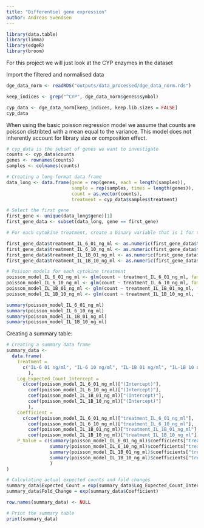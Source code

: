 ```yaml
---
title: "Differentiel gene expression"
author: Andreas Svendsen
---
```


```r
library(data.table)
library(limma)
library(edgeR)
library(broom)
```

For this project we will just look at the CYP enzymes in the dataset

Import the filtered and normalised data

```r
dge_data_norm <- readRDS("outputs/data_processed/dge_data_norm.rds")
```

```r
keep_indices <- grep("^CYP", dge_data_norm$genes$symbol)

cyp_data <- dge_data_norm[keep_indices, keep.lib.sizes = FALSE]
cyp_data
```

When using the basic poisson regression model we assume that counts are poisson distribted with a mean equal to the variance. This model does not inherently account for library size or composition effect.

```r
# cyp_data is the subset of genes we want to investigate
counts <- cyp_data$counts
genes <- rownames(counts)
samples <- colnames(counts)

# Creating a long-format data frame
data_long <- data.frame(gene = rep(genes, each = length(samples)),
                        sample = rep(samples, times = length(genes)),
                        count = as.vector(counts),
                        treatment = cyp_data$samples$treatment) 

```

```r
# Select the first gene
first_gene <- unique(data_long$gene)[1]
first_gene_data <- subset(data_long, gene == first_gene)

# For each cytokine treatment, create a binary variable that is 1 for that specific cytokine treatment and 0 for the vehicle control.

first_gene_data$treatment_IL_6_01_ng_ml <- as.numeric(first_gene_data$treatment == "01_ng_ml_IL_6")
first_gene_data$treatment_IL_6_10_ng_ml <- as.numeric(first_gene_data$treatment == "10_ng_ml_IL_6")
first_gene_data$treatment_IL_1B_01_ng_ml <- as.numeric(first_gene_data$treatment == "01_ng_ml_IL_1B")
first_gene_data$treatment_IL_1B_10_ng_ml <- as.numeric(first_gene_data$treatment == "10_ng_ml_IL_1B")
```

```r
# Poisson models for each cytokine treatment
poisson_model_IL_6_01_ng_ml <- glm(count ~ treatment_IL_6_01_ng_ml, family = poisson(), data = first_gene_data)
poisson_model_IL_6_10_ng_ml <- glm(count ~ treatment_IL_6_10_ng_ml, family = poisson(), data = first_gene_data)
poisson_model_IL_1B_01_ng_ml <- glm(count ~ treatment_IL_1B_01_ng_ml, family = poisson(), data = first_gene_data)
poisson_model_IL_1B_10_ng_ml <- glm(count ~ treatment_IL_1B_10_ng_ml, family = poisson(), data = first_gene_data)

```

```r
summary(poisson_model_IL_6_01_ng_ml)
summary(poisson_model_IL_6_10_ng_ml)
summary(poisson_model_IL_1B_01_ng_ml)
summary(poisson_model_IL_1B_10_ng_ml)

```

Creating a summary table:

```r
# Creating a summary data frame
summary_data <- 
  data.frame(
    Treatment = 
      c("IL-6 01 ng/ml", "IL-6 10 ng/ml", "IL-1B 01 ng/ml", "IL-1B 10 ng/ml"
        ),
    Log_Expected_Count_Intercept = 
      c(coef(poisson_model_IL_6_01_ng_ml)["(Intercept)"],
        coef(poisson_model_IL_6_10_ng_ml)["(Intercept)"],
        coef(poisson_model_IL_1B_01_ng_ml)["(Intercept)"],
        coef(poisson_model_IL_1B_10_ng_ml)["(Intercept)"]
        ),
    Coefficient = 
      c(coef(poisson_model_IL_6_01_ng_ml)["treatment_IL_6_01_ng_ml"],
        coef(poisson_model_IL_6_10_ng_ml)["treatment_IL_6_10_ng_ml"],
        coef(poisson_model_IL_1B_01_ng_ml)["treatment_IL_1B_01_ng_ml"],
        coef(poisson_model_IL_1B_10_ng_ml)["treatment_IL_1B_10_ng_ml"]),
    P_Value = c(summary(poisson_model_IL_6_01_ng_ml)$coefficients["treatment_IL_6_01_ng_ml", "Pr(>|z|)"],
                summary(poisson_model_IL_6_10_ng_ml)$coefficients["treatment_IL_6_10_ng_ml", "Pr(>|z|)"],
                summary(poisson_model_IL_1B_01_ng_ml)$coefficients["treatment_IL_1B_01_ng_ml", "Pr(>|z|)"],
                summary(poisson_model_IL_1B_10_ng_ml)$coefficients["treatment_IL_1B_10_ng_ml", "Pr(>|z|)"]
                )
)

# Calculating actual expected counts and fold changes
summary_data$Expected_Count = exp(summary_data$Log_Expected_Count_Intercept)
summary_data$Fold_Change = exp(summary_data$Coefficient)

row.names(summary_data) <- NULL

# Print the summary table
print(summary_data)

```

\
